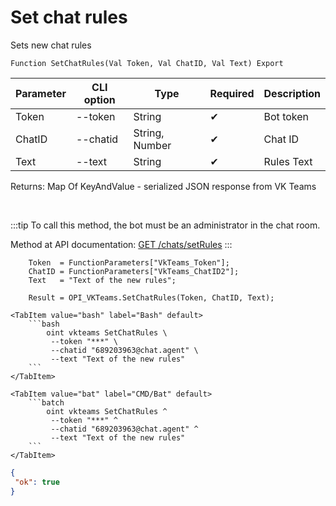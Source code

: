 ﻿---
sidebar_position: 14
description: Set chat rules and other functions to work with VKTeams in the Open Integration Package, a free open-source integration library for 1C:Enterprise 8, OneScript and CLI
keywords: [1C, 1С, 1С:Enterprise, 1С:Enterprise 8.3, API, Integration, Services, Exchange, OneScript, CLI, VKTeams]
---


# Set chat rules
 Sets new chat rules



`Function SetChatRules(Val Token, Val ChatID, Val Text) Export`

  | Parameter | CLI option | Type | Required | Description |
  |-|-|-|-|-|
  | Token | --token | String | &#x2714; | Bot token |
  | ChatID | --chatid | String, Number | &#x2714; | Chat ID |
  | Text | --text | String | &#x2714; | Rules Text |

  
  Returns:  Map Of KeyAndValue - serialized JSON response from VK Teams

<br/>

:::tip
To call this method, the bot must be an administrator in the chat room.

Method at API documentation: [GET /chats/setRules](https://teams.vk.com/botapi/#/chats/get_chats_setRules)
:::
<br/>



```bsl title="1C:Enterprise/OneScript code example"
    Token  = FunctionParameters["VkTeams_Token"];
    ChatID = FunctionParameters["VkTeams_ChatID2"];
    Text   = "Text of the new rules";

    Result = OPI_VKTeams.SetChatRules(Token, ChatID, Text);
```
 

 <Tabs>
  
    <TabItem value="bash" label="Bash" default>
        ```bash
            oint vkteams SetChatRules \
             --token "***" \
             --chatid "689203963@chat.agent" \
             --text "Text of the new rules"
        ```
    </TabItem>
  
    <TabItem value="bat" label="CMD/Bat" default>
        ```batch
            oint vkteams SetChatRules ^
             --token "***" ^
             --chatid "689203963@chat.agent" ^
             --text "Text of the new rules"
        ```
    </TabItem>
</Tabs>


```json title="Result"
{
 "ok": true
}
```
